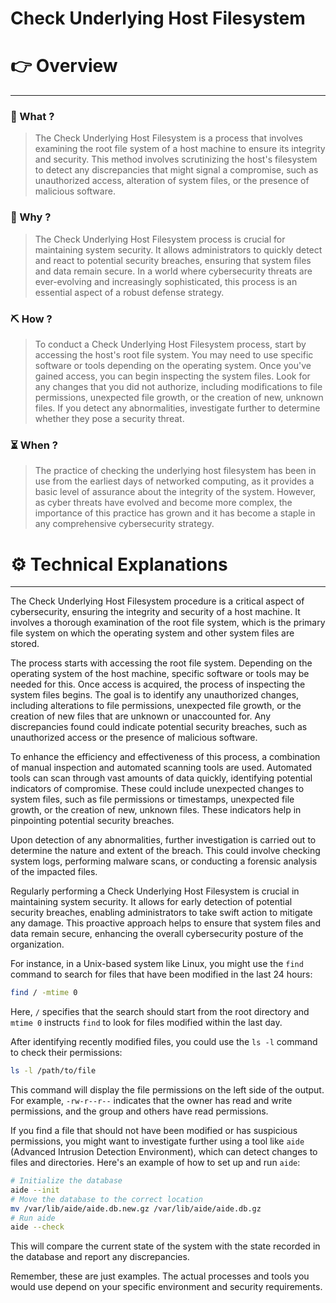 # Check Underlying Host Filesystem


# 👉 Overview

---

### 👀 What ?

> The Check Underlying Host Filesystem is a process that involves examining the root file system of a host machine to ensure its integrity and security. This method involves scrutinizing the host's filesystem to detect any discrepancies that might signal a compromise, such as unauthorized access, alteration of system files, or the presence of malicious software.
> 

### 🧐 Why ?

> The Check Underlying Host Filesystem process is crucial for maintaining system security. It allows administrators to quickly detect and react to potential security breaches, ensuring that system files and data remain secure. In a world where cybersecurity threats are ever-evolving and increasingly sophisticated, this process is an essential aspect of a robust defense strategy.
> 

### ⛏️ How ?

> To conduct a Check Underlying Host Filesystem process, start by accessing the host's root file system. You may need to use specific software or tools depending on the operating system. Once you've gained access, you can begin inspecting the system files. Look for any changes that you did not authorize, including modifications to file permissions, unexpected file growth, or the creation of new, unknown files. If you detect any abnormalities, investigate further to determine whether they pose a security threat.
> 

### ⏳ When ?

> The practice of checking the underlying host filesystem has been in use from the earliest days of networked computing, as it provides a basic level of assurance about the integrity of the system. However, as cyber threats have evolved and become more complex, the importance of this practice has grown and it has become a staple in any comprehensive cybersecurity strategy.
> 

# ⚙️ Technical Explanations

---

The Check Underlying Host Filesystem procedure is a critical aspect of cybersecurity, ensuring the integrity and security of a host machine. It involves a thorough examination of the root file system, which is the primary file system on which the operating system and other system files are stored.

The process starts with accessing the root file system. Depending on the operating system of the host machine, specific software or tools may be needed for this. Once access is acquired, the process of inspecting the system files begins. The goal is to identify any unauthorized changes, including alterations to file permissions, unexpected file growth, or the creation of new files that are unknown or unaccounted for. Any discrepancies found could indicate potential security breaches, such as unauthorized access or the presence of malicious software.

To enhance the efficiency and effectiveness of this process, a combination of manual inspection and automated scanning tools are used. Automated tools can scan through vast amounts of data quickly, identifying potential indicators of compromise. These could include unexpected changes to system files, such as file permissions or timestamps, unexpected file growth, or the creation of new, unknown files. These indicators help in pinpointing potential security breaches.

Upon detection of any abnormalities, further investigation is carried out to determine the nature and extent of the breach. This could involve checking system logs, performing malware scans, or conducting a forensic analysis of the impacted files.

Regularly performing a Check Underlying Host Filesystem is crucial in maintaining system security. It allows for early detection of potential security breaches, enabling administrators to take swift action to mitigate any damage. This proactive approach helps to ensure that system files and data remain secure, enhancing the overall cybersecurity posture of the organization.

For instance, in a Unix-based system like Linux, you might use the `find` command to search for files that have been modified in the last 24 hours:

```bash
find / -mtime 0

```

Here, `/` specifies that the search should start from the root directory and `mtime 0` instructs `find` to look for files modified within the last day.

After identifying recently modified files, you could use the `ls -l` command to check their permissions:

```bash
ls -l /path/to/file

```

This command will display the file permissions on the left side of the output. For example, `-rw-r--r--` indicates that the owner has read and write permissions, and the group and others have read permissions.

If you find a file that should not have been modified or has suspicious permissions, you might want to investigate further using a tool like `aide` (Advanced Intrusion Detection Environment), which can detect changes to files and directories. Here's an example of how to set up and run `aide`:

```bash
# Initialize the database
aide --init
# Move the database to the correct location
mv /var/lib/aide/aide.db.new.gz /var/lib/aide/aide.db.gz
# Run aide
aide --check

```

This will compare the current state of the system with the state recorded in the database and report any discrepancies.

Remember, these are just examples. The actual processes and tools you would use depend on your specific environment and security requirements.
